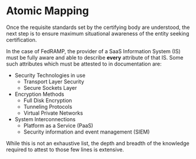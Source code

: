 # Atomic Mapping 

Once the requisite standards set by the certifying body are understood, the
next step is to ensure maximum situational awareness of the entity seeking
certification. 

In the case of FedRAMP, the provider of a SaaS Information System (IS) must be
fully aware and able to describe __every__ attribute of that IS. Some such
attributes which must be attested to in documentation are:

* Security Technologies in use
  + Transport Layer Security
  + Secure Sockets Layer
* Encryption Methods
  + Full Disk Encryption
  + Tunneling Protocols
  + Virtual Private Networks
* System Interconnections
  + Platform as a Service (PaaS)
  + Security information and event management (SIEM)


While this is not an exhaustive list, the depth and breadth of the knowledge
required to attest to those few lines is extensive. 

